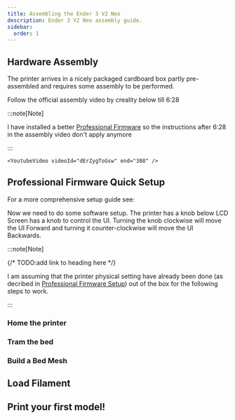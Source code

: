 ```yaml
---
title: Assembling the Ender 3 V2 Neo
description: Ender 3 V2 Neo assembly guide.
sidebar:
  order: 1
---
```



## Hardware Assembly

The printer arrives in a nicely packaged cardboard box partly pre-assembled and
requires some assembly to be performed.

Follow the official assembly video by creality below till 6:28

:::note[Note]

I have installed a better
[Professional Firmware](https://github.com/mriscoc/Ender3V2S1) so the
instructions after 6:28 in the assembly video don't apply anymore

:::

    <YoutubeVideo videoId="dErZygToGsw" end="388" />

## Professional Firmware Quick Setup

For a more comprehensive setup guide see:

Now we need to do some software setup. The printer has a knob below LCD Screen
has a knob to control the UI. Turning the knob clockwise will move the UI
Forward and turning it counter-clockwise will move the UI Backwards.

:::note[Note]

{/* TODO:add link to heading here */}

I am assuming that the printer physical setting have already been done (as
decribed in [Professional Firmware Setup](/guides/professional-firmware-setup))
out of the box for the following steps to work.

:::

### Home the printer

### Tram the bed

### Build a Bed Mesh

## Load Filament

## Print your first model!

